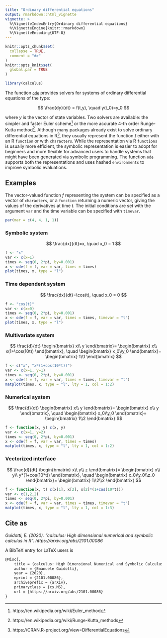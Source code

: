 ```yaml
---
title: "Ordinary differential equations"
output: rmarkdown::html_vignette
vignette: >
  %\VignetteIndexEntry{Ordinary differential equations}
  %\VignetteEngine{knitr::rmarkdown}
  %\VignetteEncoding{UTF-8}
---
```


```r
knitr::opts_chunk$set(
  collapse = TRUE,
  comment = "#>"
)
knitr::opts_knit$set(
  global.par = TRUE
)
```

```r
library(calculus)
```

The function [`ode`](https://calculus.guidotti.dev/reference/ode.html) provides solvers for systems of ordinary differential equations of the type:

$$
\frac{dy}{dt} = f(t,y), \quad y(t_0)=y_0
$$

where $y$ is the vector of state variables. Two solvers are available: the simpler and faster Euler scheme^[https://en.wikipedia.org/wiki/Euler_method] or the more accurate 4-th order Runge-Kutta method^[https://en.wikipedia.org/wiki/Runge-Kutta_methods]. 
Although many packages already exist to solve ordinary differential equations in R^[https://CRAN.R-project.org/view=DifferentialEquations], they usually represent the function $f$ either with an R `function` or with `characters`. While the representation via R `functions` is usually more efficient, the symbolic representation is easier to adopt for beginners and more flexible for advanced users to handle systems that might have been generated via symbolic programming. The function [`ode`](https://calculus.guidotti.dev/reference/ode.html) supports both the representations and uses hashed `environments` to improve symbolic evaluations. 

## Examples

The vector-valued function $f$ representing the system can be specified as a vector of `characters`, or a `function` returning a numeric vector, giving the values of the derivatives at time $t$. The initial conditions are set with the argument `var` and the time variable can be specified with `timevar`.

```r
par(mar = c(4, 4, 1, 1))
```

### Symbolic system 
$$
\frac{dx}{dt}=x, \quad x_0 = 1
$$

```r
f <- "x"
var <- c(x=1)
times <- seq(0, 2*pi, by=0.001)
x <- ode(f = f, var = var, times = times)
plot(times, x, type = "l")
```

### Time dependent system

$$
\frac{dx}{dt}=\cos(t), \quad x_0 = 0
$$

```r
f <- "cos(t)"
var <- c(x=0)
times <- seq(0, 2*pi, by=0.001)
x <- ode(f = f, var = var, times = times, timevar = "t")
plot(times, x, type = "l")
```

### Multivariate system

$$
\frac{d}{dt}
\begin{bmatrix}
x\\
y
\end{bmatrix}=
\begin{bmatrix}
x\\
x(1+\cos(10t))
\end{bmatrix}, \quad
\begin{bmatrix}
x_0\\y_0
\end{bmatrix}=
\begin{bmatrix}
1\\1
\end{bmatrix}
$$

```r
f <- c("x", "x*(1+cos(10*t))")
var <- c(x=1, y=1)
times <- seq(0, 2*pi, by=0.001)
x <- ode(f = f, var = var, times = times, timevar = "t")
matplot(times, x, type = "l", lty = 1, col = 1:2)
```

### Numerical system

$$
\frac{d}{dt}
\begin{bmatrix}
x\\
y
\end{bmatrix}=
\begin{bmatrix}
x\\
y
\end{bmatrix}, \quad
\begin{bmatrix}
x_0\\y_0
\end{bmatrix}=
\begin{bmatrix}
1\\2
\end{bmatrix}
$$
```r
f <- function(x, y) c(x, y)
var <- c(x=1, y=2)
times <- seq(0, 2*pi, by=0.001)
x <- ode(f = f, var = var, times = times)
matplot(times, x, type = "l", lty = 1, col = 1:2)
```

### Vectorized interface

$$
\frac{d}{dt}
\begin{bmatrix}
x\\
y\\
z
\end{bmatrix}=
\begin{bmatrix}
x\\
y\\
y*(1+cos(10*t))
\end{bmatrix}, \quad
\begin{bmatrix}
x_0\\y_0\\z_0
\end{bmatrix}=
\begin{bmatrix}
1\\2\\2
\end{bmatrix}
$$

```r
f <- function(x, t) c(x[1], x[2], x[2]*(1+cos(10*t)))
var <- c(1,2,2)
times <- seq(0, 2*pi, by=0.001)
x <- ode(f = f, var = var, times = times, timevar = "t")
matplot(times, x, type = "l", lty = 1, col = 1:3)
```

## Cite as

*Guidotti, E. (2020). "calculus: High dimensional numerical and symbolic calculus in R". https://arxiv.org/abs/2101.00086*

A BibTeX entry for LaTeX users is

```latex
@Misc{,
    title = {calculus: High Dimensional Numerical and Symbolic Calculus in R},
    author = {Emanuele Guidotti},
    year = {2020},
    eprint = {2101.00086},
    archiveprefix = {arXiv},
    primaryclass = {cs.MS},
    url = {https://arxiv.org/abs/2101.00086}
}
```


